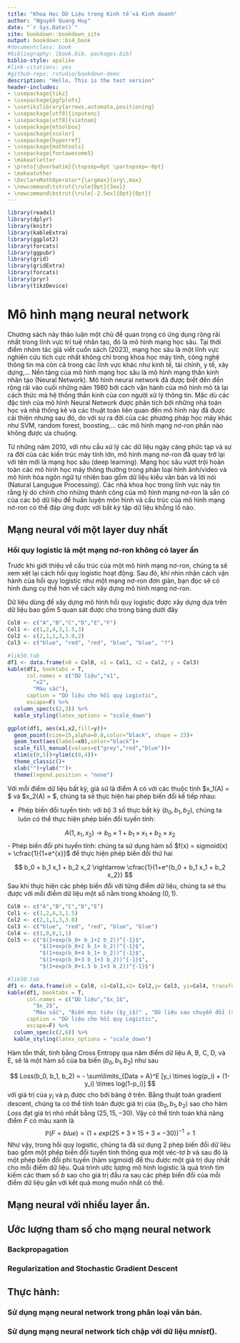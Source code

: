```yaml
--- 
title: "Khoa Học Dữ Liệu trong Kinh tế và Kinh doanh"
author: "Nguyễn Quang Huy"
date: "`r Sys.Date()`"
site: bookdown::bookdown_site
output: bookdown::bs4_book
#documentclass: book
#bibliography: [book.bib, packages.bib]
biblio-style: apalike
#link-citations: yes
#github-repo: rstudio/bookdown-demo
description: "Hello, This is the test version"
header-includes:
- \usepackage{tikz}
- \usepackage{pgfplots}
- \usetikzlibrary{arrows,automata,positioning}
- \usepackage[utf8]{inputenc}
- \usepackage[utf8]{vietnam}
- \usepackage{etoolbox}
- \usepackage{xcolor}
- \usepackage{hyperref}
- \usepackage{mathtools}
- \usepackage{fontawesome5}
- \makeatletter
- \preto{\@verbatim}{\topsep=0pt \partopsep=-0pt}
- \makeatother
- \DeclareMathOperator*{\argmax}{arg\,max}
- \newcommand\tstrut{\rule{0pt}{3ex}}
- \newcommand\bstrut{\rule[-2.5ex]{0pt}{0pt}}
---
```


```r
library(readxl)
library(dplyr)
library(knitr)
library(kableExtra)
library(ggplot2)
library(forcats)
library(ggpubr)
library(grid)
library(gridExtra)
library(forcats)
library(pryr)
library(tikzDevice)
```

# Mô hình mạng neural network

Chương sách này thảo luận một chủ đề quan trọng có ứng dụng rộng rãi nhất trong lĩnh vực trí tuệ nhân tạo, đó là mô hình mạng học sâu. Tại thời điểm nhóm tác giả viết cuốn sách (2023), mạng học sâu là một lĩnh vực nghiên cứu tích cực nhất không chỉ trong khoa học máy tính, công nghệ thông tin mà còn cả trong các lĩnh vực khác như kinh tế, tài chính, y tế, xây dựng,... Nền tảng của mô hình mạng học sâu là mô hình mạng thần kinh nhân tạo (Neural Network). Mô hình neural network đã được biết đến đến rộng rãi vào cuối những năm 1980 bởi cách vận hành của mô hình mô tả lại cách thức mà hệ thống thần kinh của con người xử lý thông tin. Mặc dù các đặc tính của mô hình Neural Network được phân tích bởi những nhà toán học và nhà thống kê và các thuật toán liên quan đến mô hình này đã được cải thiện nhưng sau đó, do với sự ra đời của các phương pháp học máy khác như SVM, random forest, boosting,... các mô hình mạng nơ-ron phần nào không được ưa chuộng.

Từ những năm 2010, với nhu cầu xử lý các dữ liệu ngày càng phức tạp và sự ra đời của các kiến trúc máy tính lớn, mô hình mạng nơ-ron đã quay trở lại với tên mới là mạng học sâu (deep learning). Mạng học sâu vượt trội hoàn toàn các mô hình học máy thông thường trong phân loại hình ảnh/video và mô hình hóa ngôn ngữ tự nhiên bao gồm dữ liệu kiểu văn bản và lời nói (Natural Langugue Processing). Các nhà khoa học trong lĩnh vực này tin rằng lý do chính cho những thành công của mô hình mạng nơ-ron là sẵn có của các bộ dữ liệu để huấn luyện môn hình và cấu trúc của mô hình mạng nơ-ron có thể đáp ứng được với bất kỳ tập dữ liệu khổng lồ nào.


## Mạng neural với một layer duy nhất

### Hồi quy logistic là một mạng nơ-ron không có layer ẩn
Trước khi giới thiệu về cấu trúc của một mô hình mạng nơ-ron, chúng ta sẽ xem xét lại cách hồi quy logistic hoạt động. Sau đó, khi nhìn nhận cách vận hành của hổi quy logistic như một mạng nơ-ron đơn giản, bạn đọc sẽ có hình dung cụ thể hơn về cách xây dựng mô hình mạng nơ-ron. 

Dữ liệu dùng để xây dựng mô hình hồi quy logistic được xây dựng dựa trên dữ liệu bao gồm 5 quan sát được cho trong bảng dưới đây

```r
Col0 <- c("A","B","C","D","E","F")
Col1 <- c(1,2,4,3,1.5,3)
Col2 <- c(2,1,1,3,3.0,2)
Col3 <- c("blue", "red", "red", "blue", "blue", "?")
```

```r
#lik50.tab
df1 <- data.frame(x0 = Col0, x1 = Col1, x2 = Col2, y = Col3)
kable(df1, booktabs = T,
      col.names = c("Dữ liệu","x1",
        "x2", 
        "Màu sắc"),
      caption = "Dữ liệu cho hồi quy Logistic", 
      escape=F) %>%
  column_spec(c(2,3)) %>% 
  kable_styling(latex_options = "scale_down")
```

```r
ggplot(df1, aes(x1,x2,fill=y))+
  geom_point(size=15,alpha=0.8,color="black", shape = 23)+
  geom_text(aes(label=x0),color="black")+
  scale_fill_manual(values=c("grey","red","blue"))+
  xlim(c(0,5))+ylim(c(0,4))+
  theme_classic()+
  xlab("")+ylab("")+
  theme(legend.position = "none")
```

Với mỗi điểm dữ liệu bất kỳ, giả sử là điểm A có với các thuộc tính $x_1(A) = $ và $x_2(A) = $, chúng ta sẽ thực hiện hai phép biến đổi kế tiếp nhau:

- Phép biến đổi tuyển tính: với bộ 3 số thực bất kỳ $(b_0, b_1, b_2)$, chúng ta luôn có thể thực hiện phép biến đổi tuyến tính:

$$ 
A(1, x_1, x_2) \rightarrow b_0 \times 1 + b_1 \times x_1 + b_2 \times x_2
$$
- Phép biến đổi phi tuyến tính: chúng ta sử dụng hàm số $f(x) = sigmoid(x) = \cfrac{1}{1+e^{x}}$ để thực hiện phép biến đổi thứ hai

$$ 
b_0 + b_1 x_1 + b_2 x_2 \rightarrow \cfrac{1}{1+e^{b_0 + b_1 x_1 + b_2 x_2}}
$$
Sau khi thực hiện các phép biến đổi với từng điểm dữ liệu, chúng ta sẽ thu được với mỗi điểm dữ liệu một số nằm trong khoảng $(0,1)$. 

```r
Col0 <- c("A","B","C","D","E")
Col1 <- c(1,2,4,3,1.5)
Col2 <- c(2,1,1,3,3.0)
Col3 <- c("blue", "red", "red", "blue", "blue")
Col4 <- c(1,0,0,1,1)
Col5 <- c("$(1+exp(b_0+ b_1+2 b_2))^{-1}$",
          "$(1+exp(b_0+2 b_1+ b_2))^{-1}$",
          "$(1+exp(b_0+4 b_1+ b_2))^{-1}$",
          "$(1+exp(b_0+3 b_1+3 b_2))^{-1}$",
          "$(1+exp(b_0+1.5 b_1+3 b_2))^{-1}$")

```

```r
#lik50.tab
df1 <- data.frame(x0 = Col0, x1=Col1,x2= Col2,y= Col3, yi=Col4, transformation=Col5)
kable(df1, booktabs = T,
      col.names = c("Dữ liệu","$x_1$",
        "$x_2$", 
        "Màu sắc", "Biến mục tiêu ($y_i$)" , "Dữ liệu sau chuyển đổi ($p_i$)"),
      caption = "Dữ liệu cho hồi quy Logistic", 
      escape=F) %>%
  column_spec(c(2,6)) %>% 
  kable_styling(latex_options = "scale_down")
```

Hàm tổn thất, tính bằng Cross Entropy qua năm điểm dữ liệu A, B, C, D, và E, sẽ là một hàm số của ba biến $(b_0, b_1, b_2)$ như sau

$$
Loss(b_0, b_1, b_2) = - \sum\limits_{Data = A}^E [y_i \times log(p_i) + (1-y_i) \times log(1-p_i)]
$$
với giá trị của $y_i$ và $p_i$ được cho bởi bảng ở trên. Bằng thuật toán gradient descent, chúng ta có thể tính toán được giá trị của $(b_0, b_1, b_2)$ sao cho hàm $Loss$ đạt giá trị nhỏ nhất bằng $(25,15,-30)$. Vậy có thể tính toán khả năng điểm $F$ có màu xanh là
$$
\mathbb{P}(F = blue) = (1+exp(25 + 3 \times 15 + 3 \times -30))^{-1} = 1
$$
Như vậy, trong hổi quy logistic, chúng ta đã sử dụng 2 phép biến đổi dữ liệu bao gồm một phép biến đổi tuyến tính thông qua một véc-tơ $b$ và sau đó là một phép biến đổi phi tuyến (hàm sigmoid) để thu được một giá trị duy nhất cho mỗi điểm dữ liệu. Quá trình ước lượng mô hình logistic là quá trình tìm kiếm các tham số $b$ sao cho giá trị đầu ra sau các phép biến đổi của mỗi điểm dữ liệu gần với kết quả mong muốn nhất có thể.




## Mạng neural với nhiều layer ẩn.

## Ước lượng tham số cho mạng neural network

### Backpropagation

### Regularization and Stochastic Gradient Descent

## Thực hành:

### Sử dụng mạng neural network trong phân loại văn bản.
### Sử dụng mạng neural network tích chập với dữ liệu $mnist()$.






<!-- # REFERENCE -->

<!-- ### Source from thesis -->

<!-- **1.** Chen, Chun-houh, Wolfgang Karl Härdle, and Antony Unwin, eds (2007). *Handbook of data visualization.* \ -->
<!-- **2.** Aparicio, Manuela, and Carlos J. Costa. (2015). *Data visualization - Communication design quarterly review.* \ -->
<!-- **3.** Hadley Wickham. (2010). *A Layered Grammar of Graphics.* \ -->

<!-- ### Souce from website -->

<!-- **4.** [https://www.tableau.com/learn/articles/data-visualization](https://www.tableau.com/learn/articles/data-visualization) \ -->
<!-- **5.** [https://www.r-graph-gallery.com/ggplot2-package.html](https://www.r-graph-gallery.com/ggplot2-package.html) \ -->
<!-- **6.** [http://r-statistics.co/ggplot2-Tutorial-With-R.html](http://r-statistics.co/ggplot2-Tutorial-With-R.html) \ -->
<!-- **7.** [https://www.maths.usyd.edu.au/u/UG/SM/STAT3022/r/current/Misc/data-visualization-2.1.pdf](https://www.maths.usyd.edu.au/u/UG/SM/STAT3022/r/current/Misc/data-visualization-2.1.pdf) \ -->
<!-- **8.** [https://www.kaggle.com/](https://www.kaggle.com/) \ -->
